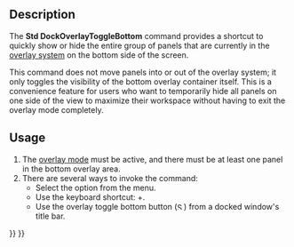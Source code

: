 <languages/>
<translate>

<!--T:1-->
{{Docnav
|[[Std_DockOverlayToggleTop|DockOverlayToggleTop]]
|[[Std_LinkSelectLinked|LinkSelectLinked]]
|[[Std_View_Menu|Std View Menu]]
|IconL=Std_DockOverlayToggleTop.svg
|IconR=Std_LinkSelectLinked.svg
|IconC=Freecad.svg
}}

<!--T:2-->
{{GuiCommand
|Name=Std DockOverlayToggleBottom
|MenuLocation=View → Dock panel overlay → Toggle bottom
|Workbenches=All
|Shortcut={{KEY|Ctrl}}+{{KEY|Down}}
|Version=1.0
|SeeAlso=[[Std_DockOverlayToggleLeft]], [[Std_DockOverlayToggleRight]], [[Std_DockOverlayToggleTop]], [[Std_DockOverlayAll]]
}}

==Description== <!--T:3-->

<!--T:4-->
The '''Std DockOverlayToggleBottom''' command provides a shortcut to quickly show or hide the entire group of panels that are currently in the [[Std_DockOverlayAll|overlay system]] on the bottom side of the screen.

<!--T:5-->
This command does not move panels into or out of the overlay system; it only toggles the visibility of the bottom overlay container itself. This is a convenience feature for users who want to temporarily hide all panels on one side of the view to maximize their workspace without having to exit the overlay mode completely.

==Usage== <!--T:6-->

<!--T:7-->
# The [[Std_DockOverlayAll|overlay mode]] must be active, and there must be at least one panel in the bottom overlay area.
# There are several ways to invoke the command:
#* Select the {{MenuCommand|View → Dock panel overlay → Toggle bottom}} option from the menu.
#* Use the keyboard shortcut: {{KEY|Ctrl}}+{{KEY|Down}}.
#* Use the overlay toggle bottom button ([[File:Std_DockOverlayToggleBottom.svg|12px]]) from a docked window's title bar.


<!--T:8-->
{{Docnav
|[[Std_DockOverlayToggleTop|DockOverlayToggleTop]]
|[[Std_LinkSelectLinked|LinkSelectLinked]]
|[[Std_View_Menu|Std View Menu]]
|IconL=Std_DockOverlayToggleTop.svg
|IconR=Std_LinkSelectLinked.svg
|IconC=Freecad.svg
}}

</translate>
{{Std_Base_navi{{#translation:}}}}
{{Userdocnavi{{#translation:}}}}